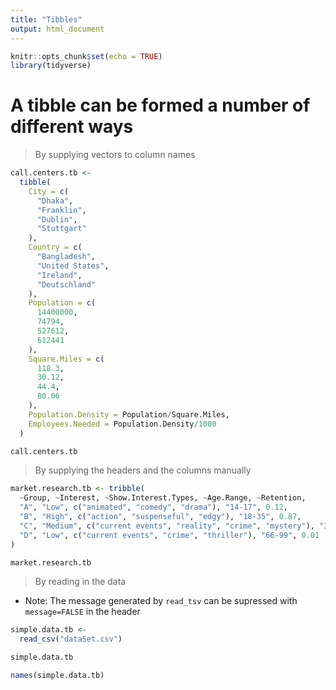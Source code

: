 ```yaml
---
title: "Tibbles"
output: html_document
---
```


```r
knitr::opts_chunk$set(echo = TRUE)
library(tidyverse)
```

# A tibble can be formed a number of different ways
> By supplying vectors to column names

```r
call.centers.tb <- 
  tibble(
    City = c(
      "Dhaka",
      "Franklin",
      "Dublin",
      "Stuttgart"
    ),
    Country = c(
      "Bangladesh",
      "United States",
      "Ireland",
      "Deutschland"
    ),
    Population = c(
      14400000,
      74794,
      527612,
      612441 
    ),
    Square.Miles = c(
      118.3,
      30.12,
      44.4,
      80.06
    ),
    Population.Density = Population/Square.Miles,
    Employees.Needed = Population.Density/1000
  )
```

```r
call.centers.tb
```

> By supplying the headers and the columns manually

```r
market.research.tb <- tribble(
  ~Group, ~Interest, ~Show.Interest.Types, ~Age.Range, ~Retention,
  "A", "Low", c("animated", "comedy", "drama"), "14-17", 0.12,
  "B", "High", c("action", "suspenseful", "edgy"), "18-35", 0.87,
  "C", "Medium", c("current events", "reality", "crime", "mystery"), "36-65", 0.37,
  "D", "Low", c("current events", "crime", "thriller"), "66-99", 0.01
)

market.research.tb
```

> By reading in the data

* Note: The message generated by `read_tsv` can  be supressed with `message=FALSE` in the header

```r
simple.data.tb <-
  read_csv("dataSet.csv")
```

```r
simple.data.tb
```
```r
names(simple.data.tb)
```

